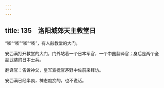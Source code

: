 ```yaml
---
---
---
```

title: 135　洛阳城郊天主教堂日
---




“嘭”“嘭”“嘭”“嘭”，有人敲教堂的大门。

安西满打开教堂的大门，门外站着一个日本军官，一个中国翻译官；身后是两个全副武装的日本士兵。

翻译官：告诉神父，皇军宣抚官茅野中佐前来拜访。

安西满已经半疯，神态痴痴的，也不说话。